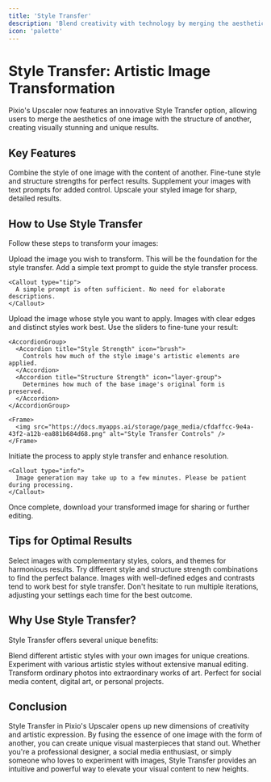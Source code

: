 ```yaml
---
title: 'Style Transfer'
description: 'Blend creativity with technology by merging the aesthetics of one image with the structure of another'
icon: 'palette'
---
```


# Style Transfer: Artistic Image Transformation

Pixio's Upscaler now features an innovative Style Transfer option, allowing users to merge the aesthetics of one image with the structure of another, creating visually stunning and unique results.

## Key Features

<CardGroup cols={2}>
  <Card title="Artistic Blending" icon="palette">
    Combine the style of one image with the content of another.
  </Card>
  <Card title="Adjustable Controls" icon="sliders">
    Fine-tune style and structure strengths for perfect results.
  </Card>
  <Card title="Prompt Enhancement" icon="comment">
    Supplement your images with text prompts for added control.
  </Card>
  <Card title="High-Resolution Output" icon="expand">
    Upscale your styled image for sharp, detailed results.
  </Card>
</CardGroup>

## How to Use Style Transfer

Follow these steps to transform your images:

<Steps>
  <Step title="Select Your Base Image">
    Upload the image you wish to transform. This will be the foundation for the style transfer.
  </Step>
  <Step title="Input a Prompt (Optional)">
    Add a simple text prompt to guide the style transfer process.
    
    <Callout type="tip">
      A simple prompt is often sufficient. No need for elaborate descriptions.
    </Callout>
  </Step>
  <Step title="Choose Style Image">
    Upload the image whose style you want to apply. Images with clear edges and distinct styles work best.
  </Step>
  <Step title="Adjust Style and Structure Strengths">
    Use the sliders to fine-tune your result:
    
    <AccordionGroup>
      <Accordion title="Style Strength" icon="brush">
        Controls how much of the style image's artistic elements are applied.
      </Accordion>
      <Accordion title="Structure Strength" icon="layer-group">
        Determines how much of the base image's original form is preserved.
      </Accordion>
    </AccordionGroup>
    
    <Frame>
      <img src="https://docs.myapps.ai/storage/page_media/cfdaffcc-9e4a-43f2-a12b-ea881b684d68.png" alt="Style Transfer Controls" />
    </Frame>
  </Step>
  <Step title="Upscale and Enhance">
    Initiate the process to apply style transfer and enhance resolution.
    
    <Callout type="info">
      Image generation may take up to a few minutes. Please be patient during processing.
    </Callout>
  </Step>
  <Step title="Download Your Masterpiece">
    Once complete, download your transformed image for sharing or further editing.
  </Step>
</Steps>

## Tips for Optimal Results

<AccordionGroup>
  <Accordion title="Choose Complementary Images" icon="object-ungroup">
    Select images with complementary styles, colors, and themes for harmonious results.
  </Accordion>
  <Accordion title="Experiment with Settings" icon="flask">
    Try different style and structure strength combinations to find the perfect balance.
  </Accordion>
  <Accordion title="Focus on Clear Edges" icon="square">
    Images with well-defined edges and contrasts tend to work best for style transfer.
  </Accordion>
  <Accordion title="Iterate and Refine" icon="rotate">
    Don't hesitate to run multiple iterations, adjusting your settings each time for the best outcome.
  </Accordion>
</AccordionGroup>

## Why Use Style Transfer?

Style Transfer offers several unique benefits:

<CardGroup cols={2}>
  <Card title="Creative Fusion" icon="sparkles">
    Blend different artistic styles with your own images for unique creations.
  </Card>
  <Card title="Artistic Exploration" icon="compass">
    Experiment with various artistic styles without extensive manual editing.
  </Card>
  <Card title="Enhanced Visuals" icon="eye">
    Transform ordinary photos into extraordinary works of art.
  </Card>
  <Card title="Versatile Applications" icon="network-wired">
    Perfect for social media content, digital art, or personal projects.
  </Card>
</CardGroup>

## Conclusion

Style Transfer in Pixio's Upscaler opens up new dimensions of creativity and artistic expression. By fusing the essence of one image with the form of another, you can create unique visual masterpieces that stand out. Whether you're a professional designer, a social media enthusiast, or simply someone who loves to experiment with images, Style Transfer provides an intuitive and powerful way to elevate your visual content to new heights.